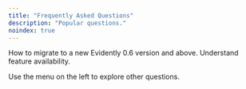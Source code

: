 ```yaml
---
title: "Frequently Asked Questions"
description: "Popular questions."
noindex: true
---
```


<Card title="Migration guide" href="/faq/migration_v1">
  How to migrate to a new Evidently 0.6 version and above.
</Card>

<Card title="OSS vs Cloud" href="/faq/oss_vs_cloud">
  Understand feature availability.
</Card>

Use the menu on the left to explore other questions.